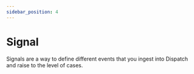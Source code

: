 ```yaml
---
sidebar_position: 4
---
```


# Signal

Signals are a way to define different events that you ingest into Dispatch and raise to the level of cases.
